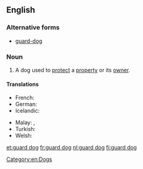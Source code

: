 ==English==
{{wikipedia}}

===Alternative forms===
* [[guard-dog]]

===Noun===
{{en-noun|head=[[guard]] [[dog]]}}

# A dog used to [[protect]] a [[property]] or its [[owner]].

====Translations====
{{trans-top|dog used to protect a property or its owner}}
* French: {{t+|fr|chien de garde|m}}
* German: {{t-|de|Wachhund|m}}
* Icelandic: {{t-|is|varðhundur|m}}
{{trans-mid}}
* Malay: {{t-|ms|anjing penjaga}}, {{t-|ms|anjing pengawal}}
* Turkish: {{t-|tr|bekçi köpeği}}
* Welsh: {{t-|cy|gwarchodgi}}
{{trans-bottom}}

[[Category:en:Dogs]]

[[et:guard dog]]
[[fr:guard dog]]
[[nl:guard dog]]
[[fi:guard dog]]